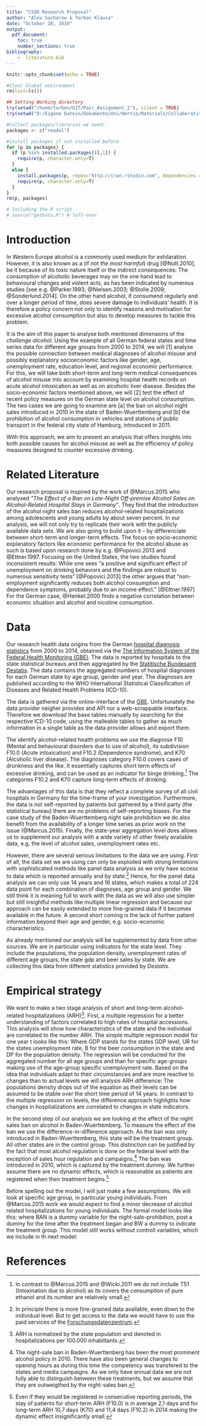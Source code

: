 ```yaml
---
title: "CSSR Research Proposal"
author: "Alex Sacharow & Torben Klausa"
date: "October 28, 2016"
output: 
  pdf_document:
    toc: true
    number_sections: true
bibliography:
    -  literature.bib
---
```


```r
knitr::opts_chunk$set(echo = TRUE)

#Clear Global environment
rm(list=ls())

## Setting Working directory
try(setwd("/home/torben/GIT/Pair_Assignment_2"), silent = TRUE)
try(setwd("D:/Eigene Datein/Dokumente/Uni/Hertie/Materials/Collaborative Social Science Data Analysis/CSSR_Project"), silent = TRUE)

#Collect packages/libraries we need:
packages <- c("readxl")

#install packages if not installed before
for (p in packages) {
  if (p %in% installed.packages()[,1]) {
    require(p, character.only=T)
  }
  else {
    install.packages(p, repos="http://cran.rstudio.com", dependencies = TRUE)
    require(p, character.only=T)
  }
}
rm(p, packages)

# Including the R script
# source("getData.R") # left-over
```

<!--
**************************
***** REQUIRED WORK: *****
**************************
1. We should clean up the readme files. Do we really need one per folder? 
Alex: Seize it down to detailed information (links, date, syntax of filenames)
2. Work count as off 23.10.2016: 1377 (with references 1601)


**************************
*****   OVERVIEW:    *****
**************************
What is our data and where do we get it from?
-- Acute alcohol intoxication - ICD10 Code: F10.0 - GBE-Bund
-- Alcoholic liver disease - ICD10 Code: K70 - GBE-Bund

What are we controlling for?
+- population density - Destatis: "Bevölkerungsdichte: Bundesländer, Stichtag"
-- unemployment rate - Destatis: "Arbeitslose, Arbeitslosenquoten, Gemeldete Arbeitsstellen: Bundesländer, Jahre"
-- youth unemployment - Regionaldatenbank?
+- state gdp - Destatis: "VGR der Länder - Bruttoinlandsprodukt"
-- Bildungsniveau
   Alcohol sales / Beer sales https://www.destatis.de/GPStatistik/receive/DEHeft_heft_00014241
   https://www.destatis.de/GPStatistik/receive/DESerie_serie_00000146?list=all
-->

# Introduction

<!--
What, Why, How, Basic question, Basic answer
!!!TORBEN TAKES CARE!!!
K70 - Alkoholische Leberkrankheit

-->

In Western Europe alcohol is a commonly used medium for exhilaration. However, it is also known as a (if not *the most harmful*) drug [@Nutt.2010], be it because of its toxic nature itself or the indirect consequences: The consumption of alcoholic beverages may on the one hand lead to behavioural changes and violent acts, as has been indicated by numerous studies [see e.g. @Parker.1993; @Nielsen.2003; @Stolle.2009; @Sonderlund.2014]. On the other hand alcohol, if consumend regularly and over a longer period of time, does severe damage to individuals' health. It is therefore a policy concern not only to identify reasons and motivation for excessive alcohol consumption but also to develop measures to tackle this problem.

It is the aim of this paper to analyse both mentioned dimensions of the *challenge alcohol*. Using the example of all German federal states and time series data for different age groups from 2000 to 2014, we will [1] analyse the possible connection between medical diagnoses of alcohol misuse and possibly explanatory socioeconomic factors like gender, age, unemployment rate, education level, and regional economic performance. For this, we will take both short-term and long-term medical consequences of alcohol misuse into account by examining hospital health records on acute alcohol intoxication as well as on alcoholic liver disease. Besides the socio-economic factors mentioned above, we will [2] test the effect of recent policy measures on the German state level on alcohol consumption. The two cases we are going to examine are [a] the ban on alcohol night sales introduced in 2010 in the state of Baden-Wuerttemberg and [b] the prohibition of alcohol consumption in vehicles and stations of public transport in the federal city state of Hamburg, introduced in 2011.

With this approach, we aim to present an analysis that offers insights into both possible causes for alcohol misuse as well as the efficiency of policy measures designed to counter excessive drinking.

<!--
***** OLD *****
In this paper we want to investigate the impact of two types of alcohol regulation on health and crime levels. We will focus on Germany and a small subfield of alcohol policy: The ban of alcohol night sales and drinking in public transport. The two cases we are going to examine are [1] the ban on alcohol night sales introduced in 2010 in the state of Baden-Wuerttemberg and [2] the prohibition of alcohol consumption in vehicles and stations of public transport in the city of Hamburg, introduced in 2011. We will examine these measures for their effects on [a] hospital records of admissions under the influence of alcohol and [b] on cases of reported violent crime.
-->

# Related Literature

<!--
!!!TORBEN TAKES CARE!!!
Alex: Ich glaub es sollte vor den Daten teil kommen weil sich das Teile drauf beziehen
-->

Our research proposal is inspired by the work of @Marcus.2015 who analysed *"The Effect of a Ban on Late-Night Off-premise Alcohol Sales on Alcohol-Related Hospital Stays in Germany"*. They find that the introduction of the alcohol night sales ban reduces alcohol-related hospitalizations among adolescents and young adults by about seven percent. In our analysis, we will not only try to replicate their work with the publicly available data sets. We are also going to build upon it -- by differenciate between short-term and longer-term effects. The focus on socio-economic explanatory factors like economic performance for the alcohol abuse as such is based upon research done by e.g. @Popovici.2013 and @Ettner.1997. Focusing on the United States, the two studies found inconsistent results: While one sees "a positive and significant effect of unemployment on drinking behaviors and the findings are robust to numerous sensitivity tests" [@Popovici.2013] the other argues that "non-employment significantly reduces both alcohol consumption and dependence symptoms, probably due to an income effect." [@Ettner.1997] For the German case, @Henkel.2000 finds a negative correlation between economic situation and alcohol and nicotine consumption.


# Data

<!--
!!!ALEX TAKES CARE!!!
Structure:
DATA
1. Data Source
1.1. Data gathering
2. Data Advantages
3. Data Disadvantages
4. Our Data Manipulation
Empirical Strategy
1. Basic correlation analysis / linear regression
2. Diff-in-Diff / Time -Series approach
-->


Our research health data origins from the German [hospital diagnosis statistics](https://www.destatis.de/DE/Publikationen/Thematisch/Gesundheit/Krankenhaeuser/DiagnosedatenKrankenhaus.html) from 2000 to 2014, obtained via the [The Information System of the Federal Health Monitoring (GBE)](http://www.gbe-bund.de/). The data is reported by hospitals to the state statistical bureaus and then aggregated by the [Statitische Bundesamt Destatis](https://www.destatis.de/). The data contains the aggregated numbers of hospital diagnoses for each German state by age group, gender and year. The diagnoses are published according to the WHO International Statistical Classification of Diseases and Related Health Problems (ICD-10). 

The data is gathered via the online-interface of the [GBE](http://www.gbe-bund.de/). Unfortunately the data provider neigher provides and API nor a web-scrappable interface. Therefore we download the base tables manually by searching for the respective ICD-10 code, using the malleable tables to gather as much information in a single table as the data provider allows and export them.

The identify alcohol-related health problems we use the diagnose F10 (Mental and behavioural disorders due to use of alcohol), its subdivision F10.0 (Acute intoxication) and F10.2 (Dependence syndrome), and K70 (Alcoholic liver disease). The diagnoses category F10.0 covers cases of drunkness and the like. It essentially captures short term effects of excessive drinking, and can be used as an indicator for binge drinking.[^ICD] The categories F10.2 and K70 capture long-term effects of drinking.

The advantages of this data is that they reflect a complete survey of all civil hospitals in Germany for the time-frame of your investigation. Furthermore, the data is not self-reported by patients but gathered by a third party (the statistical bureau) there are no problems of self-reporting biases. For the case study of the Baden-Wuerttemberg night sale prohibition we do also benefit from the availability of a longer time series as  prior work on the issue (@Marcus.2015). Finally, the state-year aggregation level does allows us to supplement our analysis with a wide variety of other freely available data, e.g. the level of alcohol sales, unemployment rates etc. 

However, there are several serious limitations to the data we are using. First of all, the data set we are using can only be exploited with strong limitations with sophisticated methods like panel data analysis as we only have access to data which is reported annually and by state.[^FDZ] Hence, for the panel data analysis we can only use 14 years and 16 states, which makes a total of 224 data point for each combination of diagnoses, age group and gender. We still think it is meaning full to work with the data as we will also use simpler but still insightful methods like multiple linear regression and because our approach can be easily extended to more fine-grained data if it becomes available in the future. A second short coming is the lack of further patient information beyond their age and gender, e.g. socio-economic characteristics.

As already mentioned our analysis will be supplemented by data from other sources. We are in particular using indicators for the state level. They include the populations, the population density, unemployment rates of different age groups, the state gdp and beer sales by state. We are collecting this data from different statistics provided by *Destatis*.

#  Empirical strategy

We want to make a two stage analysis of short and long-term alcohol-related hospitalizations (ARH)[^ARH]. First, a multiple regression for a better understanding of factors correlated to high rates of hospital accessions. This analysis will show how characteristics of the state and the individual are correlated to the number ARH. The simple multiple regression model for one year t looks like this:
<!--
Question: Should we make the regression for one year, for the average of the whole period, or for each time-state pair?
Selecting one year has the advantage that the data will be purely cross-sectional and there are no time-effects.
If we make the regression on each time-state pair we have a much larger number of observations, but we might have time-effects which cause problems.
-->
\begin{equation}
    ARH_s = \alpha_0 + \alpha_1 \cdot GDP_s + \alpha_2 \cdot UR_s + \alpha_3 \cdot B_s + \alpha_4 \cdot PD_s + \epsilon_s
\end{equation}
Where GDP stands for the states GDP level, UR for the states unemployment rate, B for the beer consumption in the state and DP for the population density. The regression will be conducted for the aggregated number for all age groups and than for specific age-groups making use of the age-group specific unemployment rate.
Based on the idea that individuals adapt to their circumstances and are more reactive to changes than to actual levels we will analysis ARH difference:
\begin{equation}
   \Delta ARH_{s,t} = \delta_1 \cdot \Delta GDP_{s, t} + \delta_2 \cdot UR_{s, t} + \delta_3 \cdot \Delta B_{s, t}  + \epsilon_{s,t}
\end{equation}
The populations density drops out of the equation as their levels can be assumed to be stable over the short time period of 14 years. In contrast to the multiple regression on levels, the difference approach highlights how changes in hospitalizations are correlated to changes in state indicators.

In the second step of our analysis we are looking at the effect of the night sales ban on alcohol in Baden-Wuerttemberg. To measure the effect of the ban we use the difference-in-difference approach. As the ban was only introduced in Baden-Wuerttemberg, this state will be the treatment group. All other states are in the control group. This distinction can be justified by the fact that most alcohol regulation is done on the federal level with the exception of sales hour regulation and campaigns.[^TCG] The ban was introduced in 2010, which is captured by the treatment dummy. We further assume there are no dynamic effects, which is reasonable as patients are registered when their treatment begins.[^REG] 

Before spelling out the model, I will just make a few assumptions. We will look at specific age group, in particular young individuals. From @Marcus.2015 work we would expect to find a minor decrease of alcohol related hospitalizations for young individuals. The formal model looks like this:
\begin{equation}
   ARH_{S,T} = \beta_0 + \beta_1 \cdot BAN_{S,T} + \beta_2 \cdot POST_T + \beta_3 \cdot BW_S + \epsilon_{S,T}
\end{equation}
where BAN is a dummy variable for the night-sale-prohibition, post a dummy for the time after the treatment began and BW a dummy to indicate the treatment group. This model still works without controll variables, which we include in th next model:
<!--
WORK in PROGRESS
-->
\begin{equation}
  ARH_{S,T} = \beta_0 + \beta_1 \cdot BAN_{S,T} + X\beta_2 + c_S + \epsilon{S,T}
\end{equation}



<!-- old
The crime data is obtained from [criminal statistics published by the German Federal Criminal Police Office](https://www.bka.de/DE/AktuelleInformationen/StatistikenLagebilder/PolizeilicheKriminalstatistik/pks_node.html;jsessionid=5DFB83E1B040E5C0CCF7F9DF99203DA1.live0612) and covers the corresponding time period from 2004 to 2013. It captures the number of reported violent crimes under the influence of alcohol per German state and year.

Our empirical strategy relies on the difference in difference approach. For the Baden-Wuerttemberg case of night alcohol sale ban, other German states will be used as control group. In the Hamburg case of prohibited alcohol consumption in vehicles and stations of public transport, the state of Berlin will serve as a control group, as it is sensible to chose a city state of similar size and characteristics instead of a rural state.
-->


# References

[^KEY]: This is a footnote, referring to @Marcus.2015.
[^ICD]: In contrast to @Marcus.2015 and @Wicki.2011 we do not include T51 (Intoxination due to alcohol) as its covers the consumption of pure ethanol and its number are relatively small. 
[^FDZ]: In principle there is more fine-grained data available, even down to the individual level. But to get access to the data we would have to use the paid services of the [Forschungsdatenzentrum](http://www.forschungsdatenzentrum.de/).
[^ARH]: ARH is normalized by the state population and denoted in hospitalizations per 100.000 inhablitants.
[^TCG]: The night-sale ban in Baden-Wuerttenberg has been the most prominent alcohol policy in 2010. There have also been general changes to opening hours as during this time the competency was transfered to the states and media campaigns. As we only have annual data we are not fully able to distnguish between these treatments, but we assume that they are outweigthed by the night-sales ban.
[^REG]: Even if they would be registered in consecutive reporting periods, the stay of patients for short-term ARH (F10.0) is in average 2,1 days and for long-term ARH 10,7 days (K70) and 11,4 days (F10.2) in 2014 making the dynamic effect insignificantly small.